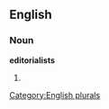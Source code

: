 ==English==

===Noun===
'''editorialists'''

# {{plural of|[[editorialist]]}}

[[Category:English plurals]]